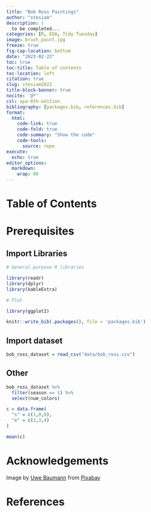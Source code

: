 ```yaml
---
title: "Bob Ross Paintings"
author: "stesiam"
description: |
  to be completed...
categories: [R, EDA, Tidy Tuesday]
image: brush_paint.jpg
freeze: true
fig-cap-location: bottom
date: "2023-02-23"
toc: true
toc-title: Table of contents
toc-location: left
citation: true
slug: stesiam2022
title-block-banner: true
nocite: '@*'
csl: apa-6th-edition
bibliography: [packages.bib, references.bib]
format: 
  html:
    code-link: true
    code-fold: true
    code-summary: "Show the code"
    code-tools: 
      source: repo
execute:
  echo: true
editor_options: 
  markdown: 
    wrap: 80
---
```


# Table of Contents {.unlisted}

# Prerequisites {#prerequisites}

## Import Libraries {#import-libraries}

```r
# General purpose R libraries

library(readr)
library(dplyr)
library(kableExtra)

# Plot 

library(ggplot2)

```

```r
knitr::write_bib(.packages(), file = 'packages.bib')
```

## Import dataset {#import-dataset}

```r
bob_ross_dataset = read_csv("data/bob_ross.csv")
```



## Other

```r
bob_ross_dataset %>%
  filter(season == 1) %>%
  select(num_colors)
```



```r
c = data.frame(
  "s" = c(1,0,0),
  "e" = c(2,3,4)
)

mean(c)
```


# Acknowledgements {.appendix .unlisted}

Image by <a href="https://pixabay.com/users/weinstock-25534/?utm_source=link-attribution&amp;utm_medium=referral&amp;utm_campaign=image&amp;utm_content=96240">Uwe Baumann</a> from <a href="https://pixabay.com//?utm_source=link-attribution&amp;utm_medium=referral&amp;utm_campaign=image&amp;utm_content=96240">Pixabay</a>

# References {#references .appendix .unlisted}